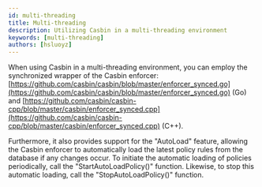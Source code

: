 ```yaml
---
id: multi-threading
title: Multi-threading
description: Utilizing Casbin in a multi-threading environment
keywords: [multi-threading]
authors: [hsluoyz]
---
```


When using Casbin in a multi-threading environment, you can employ the synchronized wrapper of the Casbin enforcer: [https://github.com/casbin/casbin/blob/master/enforcer_synced.go](https://github.com/casbin/casbin/blob/master/enforcer_synced.go) (Go) and [https://github.com/casbin/casbin-cpp/blob/master/casbin/enforcer_synced.cpp](https://github.com/casbin/casbin-cpp/blob/master/casbin/enforcer_synced.cpp) (C++).

Furthermore, it also provides support for the "AutoLoad" feature, allowing the Casbin enforcer to automatically load the latest policy rules from the database if any changes occur. To initiate the automatic loading of policies periodically, call the "StartAutoLoadPolicy()" function. Likewise, to stop this automatic loading, call the "StopAutoLoadPolicy()" function.
